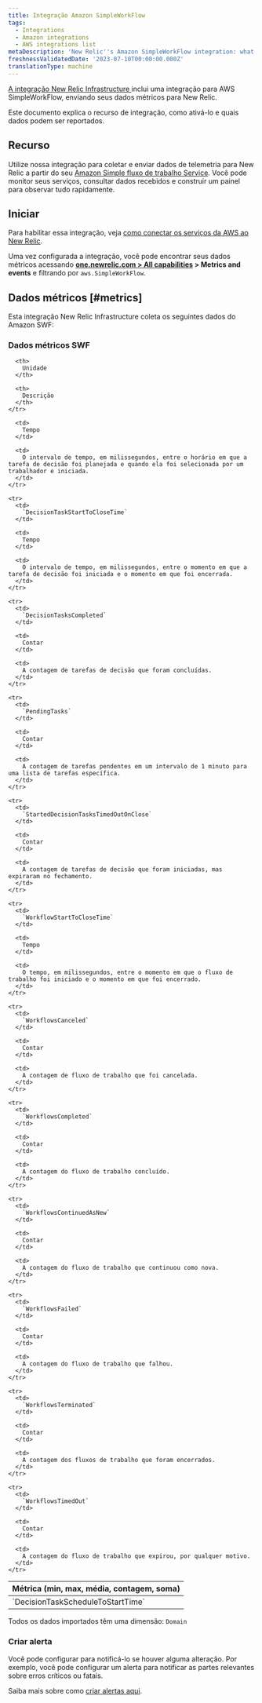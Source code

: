 ```yaml
---
title: Integração Amazon SimpleWorkFlow
tags:
  - Integrations
  - Amazon integrations
  - AWS integrations list
metaDescription: 'New Relic''s Amazon SimpleWorkFlow integration: what data it reports and how to enable it.'
freshnessValidatedDate: '2023-07-10T00:00:00.000Z'
translationType: machine
---
```


[A integração New Relic Infrastructure ](/docs/infrastructure/integrations-getting-started/getting-started/introduction-infrastructure-integrations)inclui uma integração para AWS SimpleWorkFlow, enviando seus dados métricos para New Relic.

Este documento explica o recurso de integração, como ativá-lo e quais dados podem ser reportados.

## Recurso

Utilize nossa integração para coletar e enviar dados de telemetria para New Relic a partir do seu [Amazon Simple fluxo de trabalho Service](https://aws.amazon.com/swf/). Você pode monitor seus serviços, consultar dados recebidos e construir um painel para observar tudo rapidamente.

## Iniciar

Para habilitar essa integração, veja [como conectar os serviços da AWS ao New Relic](/docs/infrastructure/amazon-integrations/connect/aws-metric-stream-setup/).

Uma vez configurada a integração, você pode encontrar seus dados métricos acessando <DNT>**[one.newrelic.com > All capabilities](https://one.newrelic.com/all-capabilities) > Metrics and events**</DNT> e filtrando por `aws.SimpleWorkFlow`.

## Dados métricos [#metrics]

Esta integração New Relic Infrastructure coleta os seguintes dados do Amazon SWF:

### Dados métricos SWF

<table>
  <thead>
    <tr>
      <th style={{ width: "200px" }}>
        Métrica (min, max, média, contagem, soma)
      </th>

      <th>
        Unidade
      </th>

      <th>
        Descrição
      </th>
    </tr>
  </thead>

  <tbody>
    <tr>
      <td>
        `DecisionTaskScheduleToStartTime`
      </td>

      <td>
        Tempo
      </td>

      <td>
        O intervalo de tempo, em milissegundos, entre o horário em que a tarefa de decisão foi planejada e quando ela foi selecionada por um trabalhador e iniciada.
      </td>
    </tr>

    <tr>
      <td>
        `DecisionTaskStartToCloseTime`
      </td>

      <td>
        Tempo
      </td>

      <td>
        O intervalo de tempo, em milissegundos, entre o momento em que a tarefa de decisão foi iniciada e o momento em que foi encerrada.
      </td>
    </tr>

    <tr>
      <td>
        `DecisionTasksCompleted`
      </td>

      <td>
        Contar
      </td>

      <td>
        A contagem de tarefas de decisão que foram concluídas.
      </td>
    </tr>

    <tr>
      <td>
        `PendingTasks`
      </td>

      <td>
        Contar
      </td>

      <td>
        A contagem de tarefas pendentes em um intervalo de 1 minuto para uma lista de tarefas específica.
      </td>
    </tr>

    <tr>
      <td>
        `StartedDecisionTasksTimedOutOnClose`
      </td>

      <td>
        Contar
      </td>

      <td>
        A contagem de tarefas de decisão que foram iniciadas, mas expiraram no fechamento.
      </td>
    </tr>

    <tr>
      <td>
        `WorkflowStartToCloseTime`
      </td>

      <td>
        Tempo
      </td>

      <td>
        O tempo, em milissegundos, entre o momento em que o fluxo de trabalho foi iniciado e o momento em que foi encerrado.
      </td>
    </tr>

    <tr>
      <td>
        `WorkflowsCanceled`
      </td>

      <td>
        Contar
      </td>

      <td>
        A contagem de fluxo de trabalho que foi cancelada.
      </td>
    </tr>

    <tr>
      <td>
        `WorkflowsCompleted`
      </td>

      <td>
        Contar
      </td>

      <td>
        A contagem do fluxo de trabalho concluído.
      </td>
    </tr>

    <tr>
      <td>
        `WorkflowsContinuedAsNew`
      </td>

      <td>
        Contar
      </td>

      <td>
        A contagem do fluxo de trabalho que continuou como nova.
      </td>
    </tr>

    <tr>
      <td>
        `WorkflowsFailed`
      </td>

      <td>
        Contar
      </td>

      <td>
        A contagem do fluxo de trabalho que falhou.
      </td>
    </tr>

    <tr>
      <td>
        `WorkflowsTerminated`
      </td>

      <td>
        Contar
      </td>

      <td>
        A contagem dos fluxos de trabalho que foram encerrados.
      </td>
    </tr>

    <tr>
      <td>
        `WorkflowsTimedOut`
      </td>

      <td>
        Contar
      </td>

      <td>
        A contagem do fluxo de trabalho que expirou, por qualquer motivo.
      </td>
    </tr>
  </tbody>
</table>

Todos os dados importados têm uma dimensão: `Domain`

### Criar alerta

Você pode configurar <InlinePopover type="alerts"/>para notificá-lo se houver alguma alteração. Por exemplo, você pode configurar um alerta para notificar as partes relevantes sobre erros críticos ou fatais.

Saiba mais sobre como [criar alertas aqui](/docs/alerts-applied-intelligence/new-relic-alerts/get-started/your-first-nrql-condition/).
